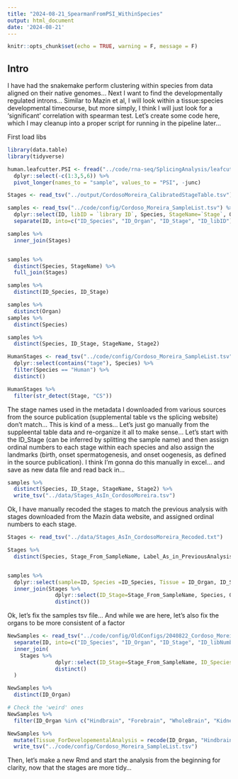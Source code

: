 ```yaml
---
title: "2024-08-21_SpearmanFromPSI_WithinSpecies"
output: html_document
date: '2024-08-21'
---
```


```r
knitr::opts_chunk$set(echo = TRUE, warning = F, message = F)
```

## Intro

I have had the snakemake perform clustering within species from data aligned on their native genomes... Next I want to find the developmentally regulated introns... Similar to Mazin et al, I will look within a tissue:species developmental timecourse, but more simply, I think I will just look for a 'significant' correlation with spearman test. Let's create some code here, which I may cleanup into a proper script for running in the pipeline later...

First load libs

```r
library(data.table)
library(tidyverse)
```


```r


human.leafcutter.PSI <- fread("../code/rna-seq/SplicingAnalysis/leafcutter/Human_UCSC.hg38_GencodeComprehensive46/juncTableBeds/PSI_ByMax.sorted.bed.gz") %>%
  dplyr::select(-c(1:3,5,6)) %>%
  pivot_longer(names_to = "sample", values_to = "PSI", -junc)

Stages <- read_tsv("../output/CordosoMoreira_CalibratedStageTable.tsv")

samples <- read_tsv("../code/config/Cordoso_Moreira_SampleList.tsv") %>%
  dplyr::select(ID, libID = `library ID`, Species, StageName=`Stage`, Organ, Stage2=`Developmental stage`) %>%
  separate(ID, into=c("ID_Species", "ID_Organ", "ID_Stage", "ID_libID"), sep="_", remove=F)

samples %>%
  inner_join(Stages)


samples %>%
  distinct(Species, StageName) %>%
  full_join(Stages)

samples %>%
  distinct(ID_Species, ID_Stage)

samples %>%
  distinct(Organ)
samples %>%
  distinct(Species)

samples %>%
  distinct(Species, ID_Stage, StageName, Stage2)

HumanStages <- read_tsv("../code/config/Cordoso_Moreira_SampleList.tsv") %>%
  dplyr::select(contains("tage"), Species) %>%
  filter(Species == "Human") %>%
  distinct()

HumanStages %>%
  filter(str_detect(Stage, "CS"))
```

The stage names used in the metadata I downloaded from various sources from the source publication (supplemental table vs the splicing website) don't match... This is kind of a mess... Let's just go manually from the suppleental table data and re-organize it all to make sense... Let's start with the ID_Stage (can be inferred by splitting the sample name) and then assign ordinal numbers to each stage within each species and also assign the landmarks (birth, onset spermatogenesis, and onset oogenesis, as defined in the source publication). I think I'm gonna do this manually in excel... and save as new data file and read back in...

```r
samples %>%
  distinct(Species, ID_Stage, StageName, Stage2) %>%
  write_tsv("../data/Stages_AsIn_CordosoMoreira.tsv")
```

Ok, I have manually recoded the stages to match the previous analysis with stages downloaded from the Mazin data website, and assigned ordinal numbers to each stage.

```r
Stages <- read_tsv("../data/Stages_AsIn_CordosoMoreira_Recoded.txt")

Stages %>%
  distinct(Species, Stage_From_SampleName, Label_As_in_PreviousAnalysis)


samples %>%
  dplyr::select(sample=ID, Species =ID_Species, Tissue = ID_Organ, ID_Stage) %>%
  inner_join(Stages %>%
               dplyr::select(ID_Stage=Stage_From_SampleName, Species, Ordinal_stage, Label_As_in_PreviousAnalysis) %>%
               distinct())
```


Ok, let's fix the samples tsv file... And while we are here, let's also fix the organs to be more consistent of a factor

```r
NewSamples <- read_tsv("../code/config/OldConfigs/2040822_Cordoso_Moreira_SampleList.tsv") %>%
  separate(ID, into=c("ID_Species", "ID_Organ", "ID_Stage", "ID_libNumber"), sep="_", remove = F) %>%
  inner_join(
    Stages %>%
               dplyr::select(ID_Stage=Stage_From_SampleName, ID_Species=Species, Ordinal_stage, Label_As_in_PreviousAnalysis) %>%
               distinct()
  )

NewSamples %>%
  distinct(ID_Organ)

# Check the 'weird' ones
NewSamples %>%
  filter(ID_Organ %in% c("Hindbrain", "Forebrain", "WholeBrain", "KidneyTestis"))

NewSamples %>%
  mutate(Tissue_ForDevelopementalAnalysis = recode(ID_Organ, "Hindbrain"="Cerebellum", "Forebrain"="Brain", "WholeBrain"="Brain,Cerebellum", "KidneyTestis"="Kidney")) %>%
  write_tsv("../code/config/Cordoso_Moreira_SampleList.tsv")
```

Then, let's make a new Rmd and start the analysis from the beginning for clarity, now that the stages are more tidy...
